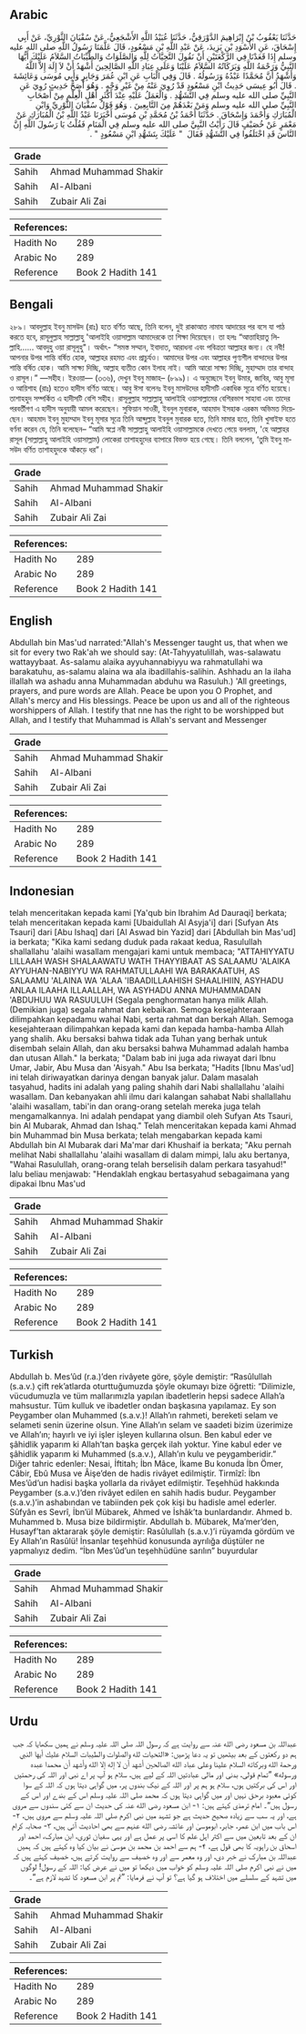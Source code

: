 ## Arabic


<div dir="rtl" lang="ar" style={{fontSize:'larger',backgroundColor:'#f8f9fa',padding:20}}>
حَدَّثَنَا يَعْقُوبُ بْنُ إِبْرَاهِيمَ الدَّوْرَقِيُّ، حَدَّثَنَا عُبَيْدُ اللَّهِ الأَشْجَعِيُّ، عَنْ سُفْيَانَ الثَّوْرِيِّ، عَنْ أَبِي إِسْحَاقَ، عَنِ الأَسْوَدِ بْنِ يَزِيدَ، عَنْ عَبْدِ اللَّهِ بْنِ مَسْعُودٍ، قَالَ عَلَّمَنَا رَسُولُ اللَّهِ صلى الله عليه وسلم إِذَا قَعَدْنَا فِي الرَّكْعَتَيْنِ أَنْ نَقُولَ التَّحِيَّاتُ لِلَّهِ وَالصَّلَوَاتُ وَالطَّيِّبَاتُ السَّلاَمُ عَلَيْكَ أَيُّهَا النَّبِيُّ وَرَحْمَةُ اللَّهِ وَبَرَكَاتُهُ السَّلاَمُ عَلَيْنَا وَعَلَى عِبَادِ اللَّهِ الصَّالِحِينَ أَشْهَدُ أَنْ لاَ إِلَهَ إِلاَّ اللَّهُ وَأَشْهَدُ أَنَّ مُحَمَّدًا عَبْدُهُ وَرَسُولُهُ ‏.‏ قَالَ وَفِي الْبَابِ عَنِ ابْنِ عُمَرَ وَجَابِرٍ وَأَبِي مُوسَى وَعَائِشَةَ ‏.‏ قَالَ أَبُو عِيسَى حَدِيثُ ابْنِ مَسْعُودٍ قَدْ رُوِيَ عَنْهُ مِنْ غَيْرِ وَجْهٍ ‏.‏ وَهُوَ أَصَحُّ حَدِيثٍ رُوِيَ عَنِ النَّبِيِّ صلى الله عليه وسلم فِي التَّشَهُّدِ ‏.‏ وَالْعَمَلُ عَلَيْهِ عِنْدَ أَكْثَرِ أَهْلِ الْعِلْمِ مِنْ أَصْحَابِ النَّبِيِّ صلى الله عليه وسلم وَمَنْ بَعْدَهُمْ مِنَ التَّابِعِينَ ‏.‏ وَهُوَ قَوْلُ سُفْيَانَ الثَّوْرِيِّ وَابْنِ الْمُبَارَكِ وَأَحْمَدَ وَإِسْحَاقَ ‏.‏ حَدَّثَنَا أَحْمَدُ بْنُ مُحَمَّدِ بْنِ مُوسَى أَخْبَرَنَا عَبْدُ اللَّهِ بْنُ الْمُبَارَكِ عَنْ مَعْمَرٍ عَنْ خُصَيْفٍ قَالَ رَأَيْتُ النَّبِيَّ صلى الله عليه وسلم فِي الْمَنَامِ فَقُلْتُ يَا رَسُولَ اللَّهِ إِنَّ النَّاسَ قَدِ اخْتَلَفُوا فِي التَّشَهُّدِ فَقَالَ ‏ "‏ عَلَيْكَ بِتَشَهُّدِ ابْنِ مَسْعُودٍ ‏"‏ ‏.‏
</div>
<div style={{backgroundColor:'#f8f9fa',padding:20, marginBottom: 10}}><table> <thead> <tr> <th>Grade</th> <th></th> </tr> </thead> <tbody> <tr><td>Sahih</td><td>Ahmad Muhammad Shakir</td></tr><tr><td>Sahih</td><td>Al-Albani</td></tr><tr><td>Sahih</td><td>Zubair Ali Zai</td></tr></tbody></table><table> <thead> <tr> <th>References:</th> <th></th> </tr> </thead> <tbody><tr><td>Hadith No</td><td>289</td></tr><tr><td>Arabic No</td><td>289</td></tr><tr><td>Reference</td><td>Book 2 Hadith 141</td></tr></tbody></table></div>

## Bengali


<div dir="ltr" lang="bn" style={{fontSize:'larger',backgroundColor:'#f8f9fa',padding:20}}>
২৮৯। আবদুল্লাহ ইবনু মাসউদ (রাঃ) হতে বর্ণিত আছে, তিনি বলেন, দুই রাকাআত নামায আদায়ের পর বসে যা পাঠ করতে হবে, রাসূলুল্লাহ সাল্লাল্লাহু 'আলাইহি ওয়াসাল্লাম আমাদেরকে তা শিক্ষা দিয়েছেন। তা হলঃ “আত্তাহিয়াতু লিল্লাহি...... আবদুহু ওয়া রাসূলুহু"। অর্থাৎ- “সমস্ত সম্মান, ইবাদাত, আরাধনা এবং পবিত্রতা আল্লাহর জন্য। হে নবী! আপনার উপর শান্তি বর্ষিত হোক, আল্লাহর রহমত এবং প্রাচুর্যও। আমাদের উপর এবং আল্লাহর পুণ্যশীল বান্দাদের উপর শান্তি বর্ষিত হোক। আমি সাক্ষ্য দিচ্ছি, আল্লাহ ব্যতীত কোন ইলাহ নাই। আমি আরো সাক্ষ্য দিচ্ছি, মুহাম্মাদ তার বান্দাহ ও রাসূল।” —সহীহ। ইরওয়া— (৩৩৬), দেখুন ইবনু মাজাহ– (৮৯৯)। এ অনুচ্ছেদে ইবনু উমার, জাবির, আবু মূসা ও আয়িশাহ (রাঃ) হতেও হাদীস বর্ণিত আছে। আবু ঈসা বলেনঃ ইবনু মাসউদের হাদীসটি একাধিক সূত্রে বর্ণিত হয়েছে। তাশাহহুদ সম্পর্কিত এ হাদীসটি বেশি সহীহ। রাসূলুল্লাহ সাল্লাল্লাহু আলাইহি ওয়াসাল্লামের বেশিরভাগ সাহাবা এবং তাদের পরবর্তীগণ এ হাদীস অনুযায়ী আমল করেছেন। সুফিয়ান সাওরী, ইবনুল মুবারাক, আহমাদ ইসহাক এরকম অভিমত দিয়েছেন। আহমাদ ইবনু মুহাম্মাদ ইবনু মূসার সূত্রে তিনি আব্দুল্লাহ ইবনুল মুবারক হতে, তিনি মামার হতে, তিনি খুসাইফ হতে বর্ণনা করেন যে, তিনি বলেছেন– “আমি স্বপ্লে নবী সাল্লাল্লাহু আলাইহি ওয়াসাল্লামকে দেখতে পেয়ে বললাম, 'হে আল্লাহর রাসূল (সাল্লাল্লাহু আলাইহি ওয়াসাল্লাম) লোকেরা তাশাহহুদের ব্যাপারে বিভক্ত হয়ে গেছে। তিনি বললেন, ‘তুমি ইবনু মাসউদ বর্ণিত তাশাহহুদকে আঁকড়ে ধর”।
</div>
<div style={{backgroundColor:'#f8f9fa',padding:20, marginBottom: 10}}><table> <thead> <tr> <th>Grade</th> <th></th> </tr> </thead> <tbody> <tr><td>Sahih</td><td>Ahmad Muhammad Shakir</td></tr><tr><td>Sahih</td><td>Al-Albani</td></tr><tr><td>Sahih</td><td>Zubair Ali Zai</td></tr></tbody></table><table> <thead> <tr> <th>References:</th> <th></th> </tr> </thead> <tbody><tr><td>Hadith No</td><td>289</td></tr><tr><td>Arabic No</td><td>289</td></tr><tr><td>Reference</td><td>Book 2 Hadith 141</td></tr></tbody></table></div>

## English


<div dir="ltr" lang="en" style={{fontSize:'larger',backgroundColor:'#f8f9fa',padding:20}}>
Abdullah bin Mas'ud narrated:"Allah's Messenger taught us, that when we sit for every two Rak'ah we should say: (At-Tahyyatulillah, was-salawatu wattayybaat. As-salamu alaika ayyuhannabiyyu wa rahmatullahi wa barakatuhu, as-salamu alaina wa ala ibadillahis-salihin. Ashhadu an la ilaha illallah wa ashadu anna Muhammadan abduhu wa Rasuluh.) 'All greetings, prayers, and pure words are Allah. Peace be upon you O Prophet, and Allah's mercy and His blessings. Peace be upon us and all of the righteous worshippers of Allah. I testify that nne has the right to be worshipped but Allah, and I testify that Muhammad is Allah's servant and Messenger
</div>
<div style={{backgroundColor:'#f8f9fa',padding:20, marginBottom: 10}}><table> <thead> <tr> <th>Grade</th> <th></th> </tr> </thead> <tbody> <tr><td>Sahih</td><td>Ahmad Muhammad Shakir</td></tr><tr><td>Sahih</td><td>Al-Albani</td></tr><tr><td>Sahih</td><td>Zubair Ali Zai</td></tr></tbody></table><table> <thead> <tr> <th>References:</th> <th></th> </tr> </thead> <tbody><tr><td>Hadith No</td><td>289</td></tr><tr><td>Arabic No</td><td>289</td></tr><tr><td>Reference</td><td>Book 2 Hadith 141</td></tr></tbody></table></div>

## Indonesian


<div dir="ltr" lang="id" style={{fontSize:'larger',backgroundColor:'#f8f9fa',padding:20}}>
telah menceritakan kepada kami [Ya'qub bin Ibrahim Ad Dauraqi] berkata; telah menceritakan kepada kami [Ubaidullah Al Asyja'i] dari [Sufyan Ats Tsauri] dari [Abu Ishaq] dari [Al Aswad bin Yazid] dari [Abdullah bin Mas'ud] ia berkata; "Kika kami sedang duduk pada rakaat kedua, Rasulullah shallallahu 'alaihi wasallam mengajari kami untuk membaca; "ATTAHIYYATU LILLAAH WASH SHALAAWATU WATH THAYYIBAAT AS SALAAMU 'ALAIKA AYYUHAN-NABIYYU WA RAHMATULLAAHI WA BARAKAATUH, AS SALAAMU 'ALAINA WA 'ALAA 'IBAADILLAAHISH SHAALIHIIN, ASYHADU ANLAA ILAAHA ILLAALLAH, WA ASYHADU ANNA MUHAMMADAN 'ABDUHUU WA RASUULUH (Segala penghormatan hanya milik Allah. (Demikian juga) segala rahmat dan kebaikan. Semoga kesejahteraan dilimpahkan kepadamu wahai Nabi, serta rahmat dan berkah Allah. Semoga kesejahteraan dilimpahkan kepada kami dan kepada hamba-hamba Allah yang shalih. Aku bersaksi bahwa tidak ada Tuhan yang berhak untuk disembah selain Allah, dan aku bersaksi bahwa Muhammad adalah hamba dan utusan Allah." Ia berkata; "Dalam bab ini juga ada riwayat dari Ibnu Umar, Jabir, Abu Musa dan 'Aisyah." Abu Isa berkata; "Hadits [Ibnu Mas'ud] ini telah diriwayatkan darinya dengan banyak jalur. Dalam masalah tasyahud, hadits ini adalah yang paling shahih dari Nabi shallallahu 'alaihi wasallam. Dan kebanyakan ahli ilmu dari kalangan sahabat Nabi shallallahu 'alaihi wasallam, tabi'in dan orang-orang setelah mereka juga telah mengamalkannya. Ini adalah pendapat yang diambil oleh Sufyan Ats Tsauri, bin Al Mubarak, Ahmad dan Ishaq." Telah menceritakan kepada kami Ahmad bin Muhammad bin Musa berkata; telah mengabarkan kepada kami Abdullah bin Al Mubarak dari Ma'mar dari Khushaif ia berkata; "Aku pernah melihat Nabi shallallahu 'alaihi wasallam di dalam mimpi, lalu aku bertanya, "Wahai Rasulullah, orang-orang telah berselisih dalam perkara tasyahud!" lalu beliau menjawab: "Hendaklah engkau bertasyahud sebagaimana yang dipakai Ibnu Mas'ud
</div>
<div style={{backgroundColor:'#f8f9fa',padding:20, marginBottom: 10}}><table> <thead> <tr> <th>Grade</th> <th></th> </tr> </thead> <tbody> <tr><td>Sahih</td><td>Ahmad Muhammad Shakir</td></tr><tr><td>Sahih</td><td>Al-Albani</td></tr><tr><td>Sahih</td><td>Zubair Ali Zai</td></tr></tbody></table><table> <thead> <tr> <th>References:</th> <th></th> </tr> </thead> <tbody><tr><td>Hadith No</td><td>289</td></tr><tr><td>Arabic No</td><td>289</td></tr><tr><td>Reference</td><td>Book 2 Hadith 141</td></tr></tbody></table></div>

## Turkish


<div dir="ltr" lang="tr" style={{fontSize:'larger',backgroundColor:'#f8f9fa',padding:20}}>
Abdullah b. Mes’ûd (r.a.)’den rivâyete göre, şöyle demiştir: “Rasûlullah (s.a.v.) çift rek’atlarda oturttuğumuzda şöyle okumayı bize öğretti: “Dilimizle, vücudumuzla ve tüm mallarımızla yapılan ibadetlerin hepsi sadece Allah’a mahsustur. Tüm kulluk ve ibadetler ondan başkasına yapılamaz. Ey son Peygamber olan Muhammed (s.a.v.)! Allah’ın rahmeti, bereketi selam ve selameti senin üzerine olsun. Yine Allah’ın selam ve saadeti bizim üzerimize ve Allah’ın; hayırlı ve iyi işler işleyen kullarına olsun. Ben kabul eder ve şâhidlik yaparım ki Allah’tan başka gerçek ilah yoktur. Yine kabul eder ve şâhidlik yaparım ki Muhammed (s.a.v.), Allah’ın kulu ve peygamberidir.” Diğer tahric edenler: Nesai, İftitah; İbn Mâce, İkame Bu konuda İbn Ömer, Câbir, Ebû Musa ve Âişe’den de hadis rivâyet edilmiştir. Tirmîzî: İbn Mes’ûd’un hadisi başka yollarla da rivâyet edilmiştir. Teşehhüd hakkında Peygamber (s.a.v.)’den rivâyet edilen en sahih hadis budur. Peygamber (s.a.v.)’in ashabından ve tabiinden pek çok kişi bu hadisle amel ederler. Sûfyân es Sevrî, İbn’ül Mübarek, Ahmed ve İshâk’ta bunlardandır. Ahmed b. Muhammed b. Musa bize bildirmiştir. Abdullah b. Mübarek, Ma’mer’den, Husayf’tan aktararak şöyle demiştir: Rasûlullah (s.a.v.)’i rüyamda gördüm ve Ey Allah’ın Rasûlü! İnsanlar teşehhüd konusunda ayrılığa düştüler ne yapmalıyız dedim. “İbn Mes’ûd’un teşehhüdüne sarılın” buyurdular
</div>
<div style={{backgroundColor:'#f8f9fa',padding:20, marginBottom: 10}}><table> <thead> <tr> <th>Grade</th> <th></th> </tr> </thead> <tbody> <tr><td>Sahih</td><td>Ahmad Muhammad Shakir</td></tr><tr><td>Sahih</td><td>Al-Albani</td></tr><tr><td>Sahih</td><td>Zubair Ali Zai</td></tr></tbody></table><table> <thead> <tr> <th>References:</th> <th></th> </tr> </thead> <tbody><tr><td>Hadith No</td><td>289</td></tr><tr><td>Arabic No</td><td>289</td></tr><tr><td>Reference</td><td>Book 2 Hadith 141</td></tr></tbody></table></div>

## Urdu


<div dir="rtl" lang="ur" style={{fontSize:'larger',backgroundColor:'#f8f9fa',padding:20}}>
عبداللہ بن مسعود رضی الله عنہ سے روایت ہے کہ رسول اللہ صلی اللہ علیہ وسلم نے ہمیں سکھایا کہ جب ہم دو رکعتوں کے بعد بیٹھیں تو یہ دعا پڑھیں: «التحيات لله والصلوات والطيبات السلام عليك أيها النبي ورحمة الله وبركاته السلام علينا وعلى عباد الله الصالحين أشهد أن لا إله إلا الله وأشهد أن محمدا عبده ورسوله» ”تمام قولی، بدنی اور مالی عبادتیں اللہ کے لیے ہیں، سلام ہو آپ پر اے نبی اور اللہ کی رحمتیں اور اس کی برکتیں ہوں، سلام ہو ہم پر اور اللہ کے نیک بندوں پر، میں گواہی دیتا ہوں کہ اللہ کے سوا کوئی معبود برحق نہیں اور میں گواہی دیتا ہوں کہ محمد صلی اللہ علیہ وسلم اس کے بندے اور اس کے رسول ہیں“۔ امام ترمذی کہتے ہیں: ۱- ابن مسعود رضی الله عنہ کی حدیث ان سے کئی سندوں سے مروی ہے، اور یہ سب سے زیادہ صحیح حدیث ہے جو تشہد میں نبی اکرم صلی اللہ علیہ وسلم سے مروی ہیں، ۲- اس باب میں ابن عمر، جابر، ابوموسیٰ اور عائشہ رضی الله عنہم سے بھی احادیث آئی ہیں، ۳- صحابہ کرام ان کے بعد تابعین میں سے اکثر اہل علم کا اسی پر عمل ہے اور یہی سفیان ثوری، ابن مبارک، احمد اور اسحاق بن راہویہ کا بھی قول ہے، ۴- ہم سے احمد بن محمد بن موسیٰ نے بیان کیا وہ کہتے ہیں کہ ہمیں عبداللہ بن مبارک نے خبر دی، اور وہ معمر سے اور وہ خصیف سے روایت کرتے ہیں، خصیف کہتے ہیں کہ میں نے نبی اکرم صلی اللہ علیہ وسلم کو خواب میں دیکھا تو میں نے عرض کیا: اللہ کے رسول! لوگوں میں تشہد کے سلسلے میں اختلاف ہو گیا ہے؟ تو آپ نے فرمایا: ”تم پر ابن مسعود کا تشہد لازم ہے“۔
</div>
<div style={{backgroundColor:'#f8f9fa',padding:20, marginBottom: 10}}><table> <thead> <tr> <th>Grade</th> <th></th> </tr> </thead> <tbody> <tr><td>Sahih</td><td>Ahmad Muhammad Shakir</td></tr><tr><td>Sahih</td><td>Al-Albani</td></tr><tr><td>Sahih</td><td>Zubair Ali Zai</td></tr></tbody></table><table> <thead> <tr> <th>References:</th> <th></th> </tr> </thead> <tbody><tr><td>Hadith No</td><td>289</td></tr><tr><td>Arabic No</td><td>289</td></tr><tr><td>Reference</td><td>Book 2 Hadith 141</td></tr></tbody></table></div>